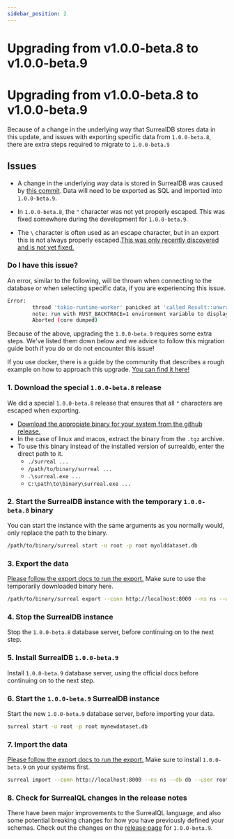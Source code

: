 ```yaml
---
sidebar_position: 2
---
```


# Upgrading from v1.0.0-beta.8 to v1.0.0-beta.9

# Upgrading from v1.0.0-beta.8 to v1.0.0-beta.9 

Because of a change in the underlying way that SurrealDB stores data in this update, and issues with exporting specific data from <code>1.0.0-beta.8</code>, there are extra steps required to migrate to <code>1.0.0-beta.9</code>

## Issues

- A change in the underlying way data is stored in SurrealDB was caused by [this commit](https://github.com/surrealdb/surrealdb/commit/f5b21eb3633fdbbaa64b6247fdfeb606afbd35d1). Data will need to be exported as SQL and imported into <code>1.0.0-beta.9</code>.

- In <code>1.0.0-beta.8</code>, the <code>"</code> character was not yet properly escaped. This was fixed somewhere during the development for <code>1.0.0-beta.9</code>. 
    
- The `\` character is often used as an escape character, but in an export this is not always properly escaped.[This was only recently discovered and is not yet fixed.](https://github.com/surrealdb/surrealdb/issues/1800)

### Do I have this issue?

An error, similar to the following, will be thrown when connecting to the database or when selecting specific data, if you are experiencing this issue.

```bash
Error:
		thread 'tokio-runtime-worker' panicked at 'called Result::unwrap() on an Err value: Syntax("invalid type: string "Float", expected a boolean")', lib/src/sql/statements/define.rs:1009:72
		note: run with RUST_BACKTRACE=1 environment variable to display a backtrace
		Aborted (core dumped)
```

Because of the above, upgrading the <code>1.0.0-beta.9</code> requires some extra steps. We've listed them down below and we advice to follow this migration guide both if you do or do not encounter this issue!

If you use docker, there is a guide by the community that describes a rough example on how to approach this upgrade. [You can find it here!](https://gist.github.com/kearfy/adb0baa6476bdda744cb71605d0fc997)

### 1. Download the special <code>1.0.0-beta.8</code> release

We did a special <code>1.0.0-beta.8</code> release that ensures that all <code>"</code> characters are escaped when exporting.

- [Download the appropiate binary for your system from the github release.](https://github.com/surrealdb/surrealdb/releases/tag/v1.0.0-beta.8)
- In the case of linux and macos, extract the binary from the <code>.tgz</code> archive.
- To use this binary instead of the installed version of surrealdb, enter the direct path to it.
    - `./surreal ...`
    - `/path/to/binary/surreal ...`
    - `.\surreal.exe ...`
    - `C:\path\to\binary\surreal.exe ...`

### 2.  Start the SurrealDB instance with the temporary <code>1.0.0-beta.8</code> binary

You can start the instance with the same arguments as you normally would, only replace the path to the binary.

```bash
/path/to/binary/surreal start -u root -p root myolddataset.db
```

### 3. Export the data

[Please follow the export docs to run the export.](/docs/surrealdb/cli/export) Make sure to use the temporarily downloaded binary here.

```bash
/path/to/binary/surreal export --conn http://localhost:8000 --ns ns --db db --user root --pass root mydata.surql
```

### 4. Stop the SurrealDB instance

Stop the <code>1.0.0-beta.8</code> database server, before continuing on to the next step.

### 5. Install SurrealDB <code>1.0.0-beta.9</code>

Install <code>1.0.0-beta.9</code> database server, using the official docs before continuing on to the next step.

### 6. Start the <code>1.0.0-beta.9</code> SurrealDB instance

Start the new <code>1.0.0-beta.9</code> database server, before importing your data.

```bash
surreal start -u root -p root mynewdataset.db
```

### 7. Import the data 

[Please follow the export docs to run the export.](/docs/surrealdb/cli/export) Make sure to install <code>1.0.0-beta.9</code> on your systems first.

```bash
surreal import --conn http://localhost:8000 --ns ns --db db --user root --pass root mydata.surql
```

### 8. Check for SurrealQL changes in the release notes

There have been major improvements to the SurrealQL language, and also some potential breaking changes for how you have previously defined your schemas. Check out the changes on the [release page](https://surrealdb.com/releases) for <code>1.0.0-beta.9</code>.